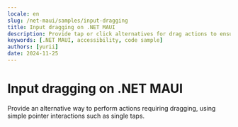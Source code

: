 ```yaml
---
locale: en
slug: /net-maui/samples/input-dragging
title: Input dragging on .NET MAUI
description: Provide tap or click alternatives for drag actions to ensure accessibility.
keywords: [.NET MAUI, accessibility, code sample]
authors: [yurii]
date: 2024-11-25
---
```


# Input dragging on .NET MAUI

Provide an alternative way to perform actions requiring dragging, using simple pointer interactions such as single taps.

<CodeSample id="input-dragging" platform="net-maui" locale="en"/>
